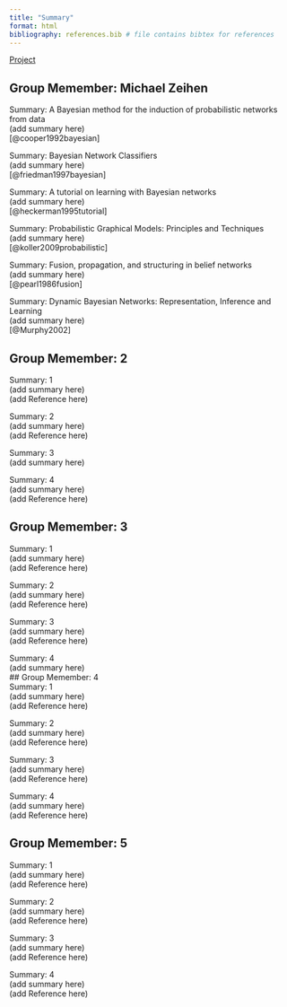 ```yaml
---
title: "Summary"
format: html
bibliography: references.bib # file contains bibtex for references
---
```

[Project](index.html) <br>

## Group Memember: Michael Zeihen<br>
Summary: A Bayesian method for the induction of probabilistic networks from data<br>
(add summary here) <br>
[@cooper1992bayesian]<br>

Summary: Bayesian Network Classifiers<br>
(add summary here) <br>
[@friedman1997bayesian]<br>

Summary: A tutorial on learning with Bayesian networks<br>
(add summary here) <br>
[@heckerman1995tutorial]<br>

Summary: Probabilistic Graphical Models: Principles and Techniques<br>
(add summary here) <br>
[@koller2009probabilistic]<br>

Summary: Fusion, propagation, and structuring in belief networks <br>
(add summary here) <br>
[@pearl1986fusion]<br>

Summary: Dynamic Bayesian Networks: Representation, Inference and Learning<br>
(add summary here) <br>
[@Murphy2002]<br>

## Group Memember: 2 <br>
Summary: 1<br>
(add summary here) <br>
(add Reference here) <br>

Summary: 2<br>
(add summary here) <br>
(add Reference here) <br>

Summary: 3<br>
(add summary here) <br>

Summary: 4<br>
(add summary here) <br>
(add Reference here) <br>

## Group Memember: 3 <br>
Summary: 1<br>
(add summary here) <br>
(add Reference here) <br>

Summary: 2<br>
(add summary here) <br>
(add Reference here) <br>

Summary: 3<br>
(add summary here) <br>
(add Reference here) <br>

Summary: 4<br>
(add summary here) <br>
## Group Memember: 4 <br>
Summary: 1<br>
(add summary here) <br>
(add Reference here) <br>

Summary: 2<br>
(add summary here) <br>
(add Reference here) <br>

Summary: 3<br>
(add summary here) <br>
(add Reference here) <br>

Summary: 4<br>
(add summary here) <br>
(add Reference here) <br>

## Group Memember: 5 <br>
Summary: 1<br>
(add summary here) <br>
(add Reference here) <br>

Summary: 2<br>
(add summary here) <br>
(add Reference here) <br>

Summary: 3<br>
(add summary here) <br>
(add Reference here) <br>

Summary: 4<br>
(add summary here) <br>
(add Reference here) <br>
